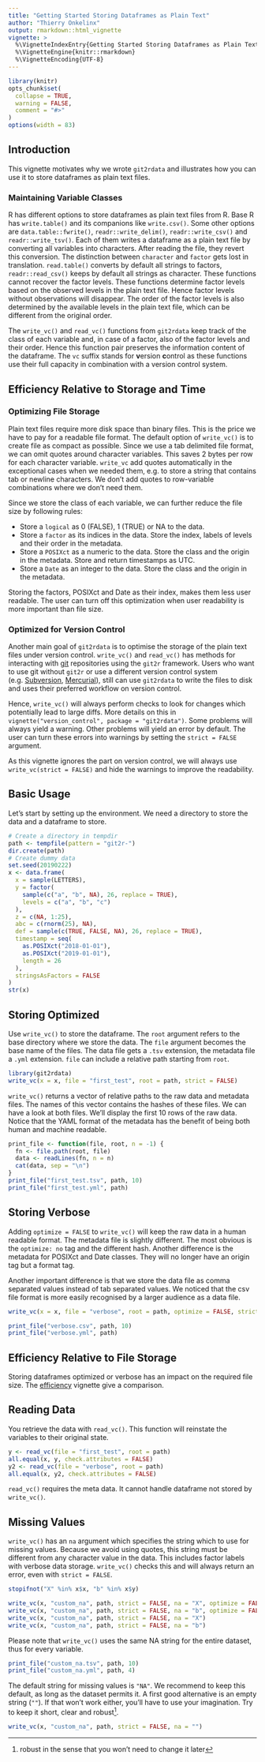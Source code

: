 ```yaml
---
title: "Getting Started Storing Dataframes as Plain Text"
author: "Thierry Onkelinx"
output: rmarkdown::html_vignette
vignette: >
  %\VignetteIndexEntry{Getting Started Storing Dataframes as Plain Text}
  %\VignetteEngine{knitr::rmarkdown}
  %\VignetteEncoding{UTF-8}
---
```


```r
library(knitr)
opts_chunk$set(
  collapse = TRUE,
  warning = FALSE,
  comment = "#>"
)
options(width = 83)
```

## Introduction

This vignette motivates why we wrote `git2rdata` and illustrates how you can use it to store dataframes as plain text files.

### Maintaining Variable Classes

R has different options to store dataframes as plain text files from R. 
Base R has `write.table()` and its companions like `write.csv()`. 
Some other options are `data.table::fwrite()`, `readr::write_delim()`, `readr::write_csv()` and `readr::write_tsv()`. 
Each of them writes a dataframe as a plain text file by converting all variables into characters. 
After reading the file, they revert this conversion. 
The distinction between `character` and `factor` gets lost in translation.
`read.table()` converts by default all strings to factors, `readr::read_csv()` keeps by default all strings as character. 
These functions cannot recover the factor levels.
These functions determine factor levels based on the observed levels in the plain text file. 
Hence factor levels without observations will disappear. 
The order of the factor levels is also determined by the available levels in the plain text file, which can be different from the original order.

The `write_vc()` and `read_vc()` functions from `git2rdata` keep track of the class of each variable and, in case of a factor, also of the factor levels and their order. Hence this function pair preserves the information content of the dataframe. The `vc` suffix stands for **v**ersion **c**ontrol as these functions use their full capacity in combination with a version control system.

## Efficiency Relative to Storage and Time

### Optimizing File Storage

Plain text files require more disk space than binary files. 
This is the price we have to pay for a readable file format. 
The default option of `write_vc()` is to create file as compact as possible. 
Since we use a tab delimited file format, we can omit quotes around character variables. 
This saves 2 bytes per row for each character variable. 
`write_vc` add quotes automatically in the exceptional cases when we needed them, e.g. to store a string that contains tab or newline characters.
We don't add quotes to row-variable combinations where we don't need them.

Since we store the class of each variable, we can further reduce the file size by following rules:

- Store a `logical` as 0 (FALSE), 1 (TRUE) or NA to the data.
- Store a `factor` as its indices in the data. 
Store the index, labels of levels and their order in the metadata.
- Store a `POSIXct` as a numeric to the data. 
Store the class and the origin in the metadata. 
Store and return timestamps as UTC.
- Store a `Date` as an integer to the data. 
Store the class and the origin in the metadata.

Storing the factors, POSIXct and Date as their index, makes them less user readable. The user can turn off this optimization when user readability is more important than file size.

### Optimized for Version Control

Another main goal of `git2rdata` is to optimise the storage of the plain text files under version control. `write_vc()` and `read_vc()` has methods for interacting with [git](https://git-scm.com/) repositories using the `git2r` framework. Users who want to use git without `git2r` or use a different version control system (e.g. [Subversion](https://subversion.apache.org/), [Mercurial](https://www.mercurial-scm.org/)), still can use `git2rdata` to write the files to disk and uses their preferred workflow on version control. 

Hence, `write_vc()` will always perform checks to look for changes which potentially lead to large diffs. More details on this in `vignette("version_control", package = "git2rdata")`. Some problems will always yield a warning. Other problems will yield an error by default. The user can turn these errors into warnings by setting the `strict = FALSE` argument.

As this vignette ignores the part on version control, we will always use `write_vc(strict = FALSE)` and hide the warnings to improve the readability.

## Basic Usage

Let's start by setting up the environment. We need a directory to store the data and a dataframe to store.

```r
# Create a directory in tempdir
path <- tempfile(pattern = "git2r-")
dir.create(path)
# Create dummy data
set.seed(20190222)
x <- data.frame(
  x = sample(LETTERS),
  y = factor(
    sample(c("a", "b", NA), 26, replace = TRUE),
    levels = c("a", "b", "c")
  ),
  z = c(NA, 1:25),
  abc = c(rnorm(25), NA),
  def = sample(c(TRUE, FALSE, NA), 26, replace = TRUE),
  timestamp = seq(
    as.POSIXct("2018-01-01"),
    as.POSIXct("2019-01-01"),
    length = 26
  ),
  stringsAsFactors = FALSE
)
str(x)
```

## Storing Optimized

Use `write_vc()` to store the dataframe. 
The `root` argument refers to the base directory where we store the data. 
The `file` argument becomes the base name of the files. 
The data file gets a `.tsv` extension, the metadata file a `.yml` extension. 
`file` can include a relative path starting from `root`.

```r
library(git2rdata)
write_vc(x = x, file = "first_test", root = path, strict = FALSE)
```

`write_vc()` returns a vector of relative paths to the raw data and metadata files. 
The names of this vector contains the hashes of these files. 
We can have a look at both files. 
We'll display the first 10 rows of the raw data. 
Notice that the YAML format of the metadata has the benefit of being both human and machine readable. 

```r
print_file <- function(file, root, n = -1) {
  fn <- file.path(root, file)
  data <- readLines(fn, n = n)
  cat(data, sep = "\n")
}
print_file("first_test.tsv", path, 10)
print_file("first_test.yml", path)
```


## Storing Verbose

Adding `optimize = FALSE` to `write_vc()` will keep the raw data in a human readable format.
The metadata file is slightly different.
The most obvious is the `optimize: no` tag and the different hash.
Another difference is the metadata for POSIXct and Date classes.
They will no longer have an origin tag but a format tag.

Another important difference is that we store the data file as comma separated values instead of tab separated values.
We noticed that the csv file format is more easily recognised by a larger audience as a data file.


```r
write_vc(x = x, file = "verbose", root = path, optimize = FALSE, strict = FALSE)
```

```r
print_file("verbose.csv", path, 10)
print_file("verbose.yml", path)
```

## Efficiency Relative to File Storage

Storing dataframes optimized or verbose has an impact on the required file size. 
The [efficiency](efficiency.html#on-a-file-system) vignette give a comparison.

## Reading Data

You retrieve the data with `read_vc()`. 
This function will reinstate the variables to their original state.

```r
y <- read_vc(file = "first_test", root = path)
all.equal(x, y, check.attributes = FALSE)
y2 <- read_vc(file = "verbose", root = path)
all.equal(x, y2, check.attributes = FALSE)
```

`read_vc()` requires the meta data. 
It cannot handle dataframe not stored by `write_vc()`.

## Missing Values

`write_vc()` has an `na` argument which specifies the string which to use for missing values. 
Because we avoid using quotes, this string must be different from any character value in the data. 
This includes factor labels with verbose data storage. 
`write_vc()` checks this and will always return an error, even with `strict = FALSE`.

```r
stopifnot("X" %in% x$x, "b" %in% x$y)
```

```r
write_vc(x, "custom_na", path, strict = FALSE, na = "X", optimize = FALSE)
write_vc(x, "custom_na", path, strict = FALSE, na = "b", optimize = FALSE)
write_vc(x, "custom_na", path, strict = FALSE, na = "X")
write_vc(x, "custom_na", path, strict = FALSE, na = "b")
```

Please note that `write_vc()` uses the same  NA string for the entire dataset, thus for every variable. 

```r
print_file("custom_na.tsv", path, 10)
print_file("custom_na.yml", path, 4)
```

The default string for missing values is `"NA"`. We recommend to keep this default, as long as the dataset permits it. A first good alternative is an empty string (`""`). If that won't work either, you'll have to use your imagination. Try to keep it short, clear and robust^[robust in the sense that you won't need to change it later].

```r
write_vc(x, "custom_na", path, strict = FALSE, na = "")
```
